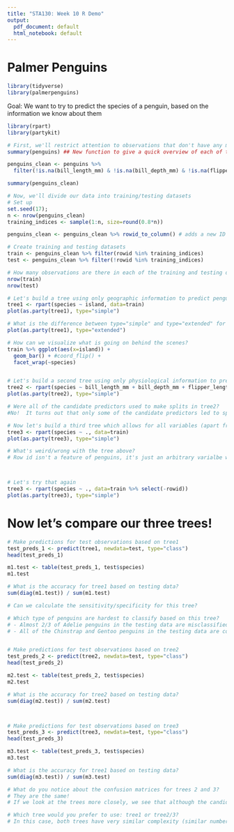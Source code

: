 ```yaml
---
title: "STA130: Week 10 R Demo"
output:
  pdf_document: default
  html_notebook: default
---
```




# Palmer Penguins

```r
library(tidyverse)
library(palmerpenguins)
```

Goal: We want to try to predict the species of a penguin, based on the information we know about them

```r
library(rpart)
library(partykit)

# First, we'll restrict attention to observations that don't have any missing values
summary(penguins) ## New function to give a quick overview of each of the variables in a tibble

penguins_clean <- penguins %>% 
  filter(!is.na(bill_length_mm) & !is.na(bill_depth_mm) & !is.na(flipper_length_mm) & !is.na(body_mass_g))

summary(penguins_clean)

# Now, we'll divide our data into training/testing datasets
# Set up
set.seed(17); 
n <- nrow(penguins_clean)
training_indices <- sample(1:n, size=round(0.8*n))

penguins_clean <- penguins_clean %>% rowid_to_column() # adds a new ID column

# Create training and testing datasets
train <- penguins_clean %>% filter(rowid %in% training_indices)
test <- penguins_clean %>% filter(!rowid %in% training_indices)

# How many observations are there in each of the training and testing datasets?
nrow(train)
nrow(test)
```



```r
# Let's build a tree using only geographic information to predict penguin species
tree1 <- rpart(species ~ island, data=train)
plot(as.party(tree1), type="simple")

# What is the difference between type="simple" and type="extended" for visualizing a classification tree?
plot(as.party(tree1), type="extended")

# How can we visualize what is going on behind the scenes?
train %>% ggplot(aes(x=island)) + 
  geom_bar() + #coord_flip() +
  facet_wrap(~species)


# Let's build a second tree using only physiological information to predict penguins species
tree2 <- rpart(species ~ bill_length_mm + bill_depth_mm + flipper_length_mm + body_mass_g, data=train)
plot(as.party(tree2), type="simple")

# Were all of the candidate predictors used to make splits in tree2?
#No!  It turns out that only some of the candidate predictors led to splits which improved the purity of the child nodes enough to be worthwhile

# Now let's build a third tree which allows for all variables (apart from species) to be used to predict penguin species
tree3 <- rpart(species ~ ., data=train)
plot(as.party(tree3), type="simple")

# What's weird/wrong with the tree above?
# Row id isn't a feature of penguins, it's just an arbitrary varialbe we added to our tibble for convenience



# Let's try that again
tree3 <- rpart(species ~ ., data=train %>% select(-rowid))
plot(as.party(tree3), type="simple")

```



# Now let's compare our three trees!
```r
# Make predictions for test observations based on tree1
test_preds_1 <- predict(tree1, newdata=test, type="class")
head(test_preds_1)

m1.test <- table(test_preds_1, test$species)
m1.test

# What is the accuracy for tree1 based on testing data?
sum(diag(m1.test)) / sum(m1.test)

# Can we calculate the sensitivity/specificity for this tree?

# Which type of penguins are hardest to classify based on this tree?
# - Almost 2/3 of Adelie penguins in the testing data are misclassified
# - All of the Chinstrap and Gentoo penguins in the testing data are correctly classified!


# Make predictions for test observations based on tree2
test_preds_2 <- predict(tree2, newdata=test, type="class")
head(test_preds_2)

m2.test <- table(test_preds_2, test$species)
m2.test

# What is the accuracy for tree2 based on testing data?
sum(diag(m2.test)) / sum(m2.test)



# Make predictions for test observations based on tree3
test_preds_3 <- predict(tree3, newdata=test, type="class")
head(test_preds_3)

m3.test <- table(test_preds_3, test$species)
m3.test

# What is the accuracy for tree1 based on testing data?
sum(diag(m3.test)) / sum(m3.test)

# What do you notice about the confusion matrices for trees 2 and 3?
# They are the same!
# If we look at the trees more closely, we see that although the candidate predictors are different, the final trees are identical!

# Which tree would you prefer to use: tree1 or tree2/3?
# In this case, both trees have very similar complexity (similar number of splits/terminal nodes), but since the accuracy of tree 2/3 on the testing data is so much better, we would prefer to use tree2 (or 3 - they are the same!).  
```

